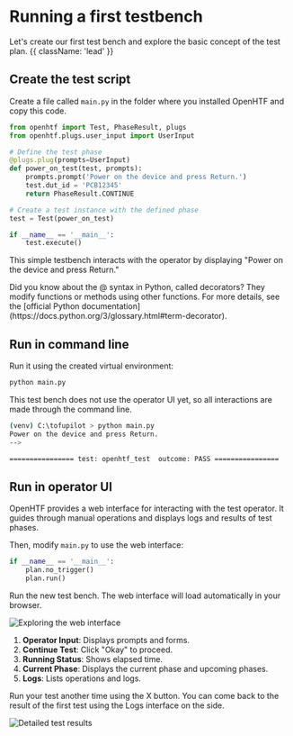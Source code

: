 # Running a first testbench

Let's create our first test bench and explore the basic concept of the test plan. {{ className: 'lead' }}

## Create the test script

Create a file called `main.py` in the folder where you installed OpenHTF and copy this code.

```python {{ title: 'main.py' }}
from openhtf import Test, PhaseResult, plugs
from openhtf.plugs.user_input import UserInput

# Define the test phase
@plugs.plug(prompts=UserInput)
def power_on_test(test, prompts):
    prompts.prompt('Power on the device and press Return.')
    test.dut_id = 'PCB12345'
    return PhaseResult.CONTINUE

# Create a test instance with the defined phase
test = Test(power_on_test)

if __name__ == '__main__':
    test.execute()
```

This simple testbench interacts with the operator by displaying "Power on the device and press Return."

<Note>
  Did you know about the @ syntax in Python, called decorators? They modify
  functions or methods using other functions. For more details, see the
  [official Python
  documentation](https://docs.python.org/3/glossary.html#term-decorator).
</Note>

## Run in command line

Run it using the created virtual environment:

```sh
python main.py
```

This test bench does not use the operator UI yet, so all interactions are made through the command line.

```sh
(venv) C:\tofupilot > python main.py
Power on the device and press Return.
-->

================ test: openhtf_test  outcome: PASS ================
```

## Run in operator UI

OpenHTF provides a web interface for interacting with the test operator. It guides through manual operations and displays logs and results of test phases.

Then, modify `main.py` to use the web interface:

```python
if __name__ == '__main__':
    plan.no_trigger()
    plan.run()
```

Run the new test bench. The web interface will load automatically in your browser.

![Exploring the web interface](img/web.png)

1. **Operator Input**: Displays prompts and forms.
2. **Continue Test**: Click "Okay" to proceed.
3. **Running Status**: Shows elapsed time.
4. **Current Phase**: Displays the current phase and upcoming phases.
5. **Logs**: Lists operations and logs.

Run your test another time using the X button. You can come back to the result of the first test using the Logs interface on the side.

![Detailed test results](img/web-past-selected.png)
